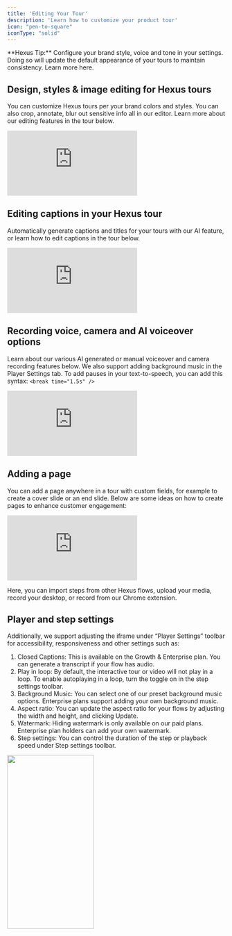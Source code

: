 ```yaml
---
title: 'Editing Your Tour'
description: 'Learn how to customize your product tour'
icon: "pen-to-square"
iconType: "solid"
---
```


<Tip>
  **Hexus Tip:** Configure your brand style, voice and tone in your settings. Doing so will update the default appearance of your tours to maintain consistency. Learn more here.
</Tip>

## Design, styles & image editing for Hexus tours
You can customize Hexus tours per your brand colors and styles. You can also crop, annotate, blur out sensitive info all in our editor. Learn more about our editing features in the tour below.

<div style={{ position: 'relative', width: '100%', paddingTop: '56.25%' }}>
      <iframe
            src="https://app.usehexus.com/embed/6931a07c-178f-4f40-8682-7225ed1a7985"
            title="Design, styles & image editing for Hexus tours"
            frameborder="0"
            allow="accelerometer; autoplay; clipboard-write; encrypted-media; gyroscope; picture-in-picture"
            allowfullscreen
            style={{ position: 'absolute', top: 0, left: 0, width: '100%', height: '100%' }}
      ></iframe>
</div>

## Editing captions in your Hexus tour
Automatically generate captions and titles for your tours with our AI feature, or learn how to edit captions in the tour below.

<div style={{ position: 'relative', width: '100%', paddingTop: '56.25%' }}>
      <iframe
            src="https://app.usehexus.com/embed/34dd2a26-ef33-441a-badc-816d70f473f2"
            title="Editing captions in your Hexus tour"
            frameborder="0"
            allow="accelerometer; autoplay; clipboard-write; encrypted-media; gyroscope; picture-in-picture"
            allowfullscreen
            style={{ position: 'absolute', top: 0, left: 0, width: '100%', height: '100%' }}
      ></iframe>
</div>

## Recording voice, camera and AI voiceover options
Learn about our various AI generated or manual voiceover and camera recording features below. We also support adding background music in the Player Settings tab. To add pauses in your text-to-speech, you can add this syntax: 
`<break time="1.5s" />`

<div style={{ position: 'relative', width: '100%', paddingTop: '56.25%' }}>
      <iframe
            src="https://app.usehexus.com/embed/cc212ebf-5f7c-4016-98ea-07939dc0278e"
            title="Recording voice, camera and AI voiceover options"
            frameborder="0"
            allow="accelerometer; autoplay; clipboard-write; encrypted-media; gyroscope; picture-in-picture"
            allowfullscreen
            style={{ position: 'absolute', top: 0, left: 0, width: '100%', height: '100%' }}
      ></iframe>
</div>

## Adding a page
You can add a page anywhere in a tour with custom fields, for example to create a cover slide or an end slide. Below are some ideas on how to create pages to enhance customer engagement:

<div style={{ position: 'relative', width: '100%', paddingTop: '56.25%' }}>
      <iframe
            src="https://app.usehexus.com/embed/5f3140e0-3bbf-49db-95c0-748b5da87a5f"
            title="Adding a page in a Hexus flow"
            frameborder="0"
            allow="accelerometer; autoplay; clipboard-write; encrypted-media; gyroscope; picture-in-picture"
            allowfullscreen
            style={{ position: 'absolute', top: 0, left: 0, width: '100%', height: '100%' }}
      ></iframe>
</div>

Here, you can import steps from other Hexus flows, upload your media, record your desktop, or record from our Chrome extension.

## Player and step settings
Additionally, we support adjusting the iframe under “Player Settings” toolbar for accessibility, responsiveness and other settings such as:
  1. Closed Captions: This is available on the Growth & Enterprise plan. You can generate a transcript if your flow has audio.
  2. Play in loop: By default, the interactive tour or video will not play in a loop. To enable autoplaying in a loop, turn the toggle on in the step settings toolbar.
  3. Background Music: You can select one of our preset background music options. Enterprise plans support adding your own background music.
  4. Aspect ratio: You can update the aspect ratio for your flows by adjusting the width and height, and clicking Update.
  5. Watermark: Hiding watermark is only available on our paid plans. Enterprise plan holders can add your own watermark.
  6. Step settings: You can control the duration of the step or playback speed under Step settings toolbar.

<img height="400" width="200" src="/images/hexus_screenshot.webp" />